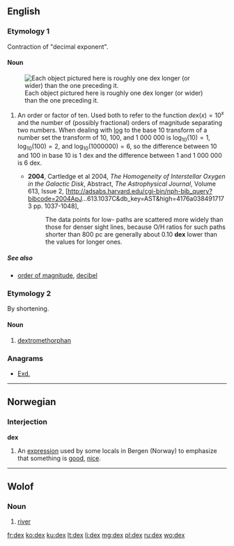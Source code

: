 {{also|Dex|dex-}}
==English==

===Etymology 1===
Contraction of "decimal exponent".

====Noun====
{{en-noun|dexes}}
[[File:Icons 1e-6m to 1e5m squares 512pixel.png|thumb|Each object pictured here is roughly one dex longer (or wider) than the one preceding it.]]
# {{context|physics|and|astrophysics|lang=en}} An order or factor of ten. Used both to refer to the function <math>dex(x) = 10^x</math> and the number of (possibly fractional) orders of magnitude separating two numbers.  When dealing with [[log]] to the base 10 transform of a number set the transform of 10, 100, and 1 000 000 is <math>\log_{10}(10) = 1</math>, <math>\log_{10}(100) = 2</math>, and <math>\log_{10}(1 000 000) = 6</math>, so the difference between 10 and 100 in base 10 is 1 dex and the difference between 1 and 1 000 000 is 6 dex.  
#* '''2004''', Cartledge et al 2004, ''The Homogeneity of Interstellar Oxygen in the Galactic Disk'', Abstract, ''The Astrophysical Journal'', Volume 613, Issue 2, [http://adsabs.harvard.edu/cgi-bin/nph-bib_query?bibcode=2004ApJ...613.1037C&amp;db_key=AST&amp;high=4176a0384917173 pp. 1037-1048],
#*: The data points for low-<nH> paths are scattered more widely than those for denser sight lines, because O/H ratios for such paths shorter than 800 pc are generally about 0.10 '''dex''' lower than the values for longer ones.

=====See also=====
* [[order of magnitude]], [[decibel]]

===Etymology 2===
By shortening.

====Noun====
{{en-noun|-}}

# {{context|informal|lang=en}} [[dextromethorphan]]

===Anagrams===
* [[Exd.#English|Exd.]]

----

==Norwegian==

===Interjection===
'''dex'''

# An [[expression]] used by some locals in Bergen (Norway) to emphasize that something is [[good]], [[nice]].

{{attention|no}}
----

==Wolof==

===Noun===
{{head|wo|noun}}

# [[river]]

[[fr:dex]]
[[ko:dex]]
[[ku:dex]]
[[lt:dex]]
[[li:dex]]
[[mg:dex]]
[[pl:dex]]
[[ru:dex]]
[[wo:dex]]